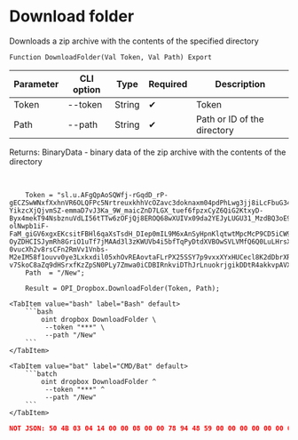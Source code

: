 ﻿---
sidebar_position: 12
---


# Download folder
 Downloads a zip archive with the contents of the specified directory



`Function DownloadFolder(Val Token, Val Path) Export`

  | Parameter | CLI option | Type | Required | Description |
  |-|-|-|-|-|
  | Token | --token | String | &#x2714; | Token |
  | Path | --path | String | &#x2714; | Path or ID of the directory |

  
  Returns:  BinaryData - binary data of the zip archive with the contents of the directory

<br/>




```bsl title="1C:Enterprise/OneScript code example"
    Token = "sl.u.AFgQpAoSQWfj-rGqdD_rP-gECZSwWNxfXxhnVR6OLQFPc5NrtreuxkhhVcOZavc3doknaxm04pdPhLwg3jj8iLcFbuG34-YikzcXjQjvmSZ-emmaD7vJ3Ka_9W_maicZnD7LGX_tuef6fpzxCyZ6QiG2KtxyD-Byx4mekT94NsbznuVdLI56tTTw6zOFjQj8EROQ68wXUIVx09da2YEJyLUGU31_MzdBQ3oE9igYPCOZtE4FC9X-olNwpb1iF-FaM_giGV6xgxEKcsitFBHl6qaXsTsdH_DIep0mIL9M6xAnSyHpnKlqtwtMpcMcP9CD5iCW9WfGboiogKyDujq8T0eiex_OOOyWqnGMnZuRvU35_Ut6N7ehhczOqOb6vl0MkOm8hemGBzFuivW2xJNsavLaY7BKfJlxAjj3kLZ4CIzywFIoWv-OyZDHCISJymRh8GriO1uTf7jMAAd3l3zKWUVb4i5bfTqPyDtdXVBOwSVLVMfQ6Q0LuLHrsXOk4yQ1hbUEdXPziPtRlQMIN1AzCNRLrbWQVLMPG2-0vucXh2v8rsCFn2RmVv1Vnbs-M2eIM58f1ouvv0ye3Lxkxdil05xhOvREAovtaFLrPX25SSY7p9vxxXYxHUCecl8K2dDbrXR-v7SkoC8aZq9dHSrxfKzZpSN0PLy7Zmwa0iCDBIRnkviDThJrLnuokrjgikDDtR4akkvpAVXJj7EVyyGVRIuzGu3oipN...";
    Path  = "/New";

    Result = OPI_Dropbox.DownloadFolder(Token, Path);
```
 

 <Tabs>
  
    <TabItem value="bash" label="Bash" default>
        ```bash
            oint dropbox DownloadFolder \
             --token "***" \
             --path "/New"
        ```
    </TabItem>
  
    <TabItem value="bat" label="CMD/Bat" default>
        ```batch
            oint dropbox DownloadFolder ^
             --token "***" ^
             --path "/New"
        ```
    </TabItem>
</Tabs>


```json title="Result"
NOT JSON: 50 4B 03 04 14 00 00 08 00 00 78 94 48 59 00 00 00 00 00 00 00 00 00 00 00 00 04 00 09 00 4E 65 77 2F 55 54 05 00 01 84 7B 05 67 50 4B 03 04 14 00 08 08 00 00 4F 87 AF 58 00 00 00 00 00 00 00…
```
